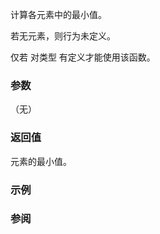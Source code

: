 {{cpp/numeric/valarray/title|min}}
{{cpp/numeric/valarray/navbar}}
{{ddcl | 
T min() const;
}}

计算各元素中的最小值。

若无元素，则行为未定义。

仅若 {{c|operator&lt;}} 对类型 {{tt|T}} 有定义才能使用该函数。

===参数===
（无）

===返回值===
元素的最小值。

===示例===
{{example|
 | code=#include &lt;valarray&gt;
#include &lt;iostream&gt;
 
int main()
{
    std::valarray&lt;double&gt; a{1, 2, 3, 4, 5, 6, 7, 8};
    std::cout &lt;&lt; "最小值: " &lt;&lt; a.min() &lt;&lt; "\n";
}
 | output=最小值: 1
}}

===参阅===
{{dsc begin}}
{{dsc inc | cpp/numeric/valarray/dsc max}}
{{dsc end}}

{{langlinks|de|en|es|fr|it|ja|pt|ru}}